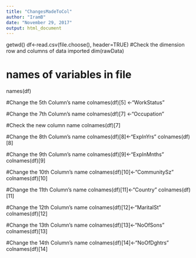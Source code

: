 ```yaml
---
title: "ChangesMadeToCol"
author: "IramB"
date: "November 29, 2017"
output: html_document
---
```




getwd()
df<-read.csv(file.choose(), header=TRUE)
#Check the dimension row and columns of data imported
dim(rawData)

# names of variables in file
names(df)

#Change the 5th Column's name
colnames(df)[5] <-"WorkStatus"

#Change the 7th Column's name
colnames(df)[7] <-"Occupation"

#Check the new column name
 colnames(df)[7]

#Change the 8th Column's name
colnames(df)[8]<-"ExpInYrs"
colnames(df)[8]

#Change the 9th Column's name
colnames(df)[9]<-"ExpInMnths"
colnames(df)[9]

#Change the 10th Column's name
colnames(df)[10]<-"CommunitySz"
colnames(df)[10]

#Change the 11th Column's name
colnames(df)[11]<-"Country"
colnames(df)[11]

#Change the 12th Column's name
colnames(df)[12]<-"MaritalSt"
colnames(df)[12]

#Change the 13th Column's name
colnames(df)[13]<-"NoOfSons"
colnames(df)[13]

#Change the 14th Column's name
colnames(df)[14]<-"NoOfDghtrs"
colnames(df)[14]

